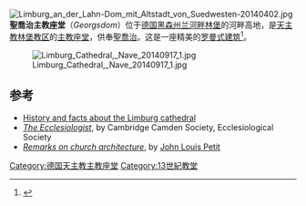 {{Infobox church
| name                   = 聖喬治主教座堂 
| native_name            = Limburger Dom
| native_name_lang       = German
| image                  = Limburger Dom BW 1.jpg
| imagesize              = 250px
| latd                   = 50
| latm                   = 23
| lats                   = 20
| latNS                  = N
| longd                  = 8
| longm                  = 04
| longs                  = 00
| longEW                 = E
| location               = [[德国|德国]][[黑森州|黑森州]][[兰河畔林堡|兰河畔林堡]] 
| denomination           = [[罗马天主教|罗马天主教]]
| founded date           = 1200
| consecrated date       = 1235
| style                  = 罗曼式
| bells                  = 9
}}

[[File:Limburg_an_der_Lahn-Dom_mit_Altstadt_von_Suedwesten-20140402.jpg|thumb]]
'''聖喬治主教座堂'''（''Georgsdom''）位于[[德国|德国]][[黑森州|黑森州]][[兰河畔林堡|兰河畔林堡]]的河畔高地，是[[天主教林堡教区|天主教林堡教区]]的[[主教座堂|主教座堂]]，供奉[[聖喬治|聖喬治]]。这是一座精美的[[罗曼式建筑|罗曼式建筑]]<ref>{{cite web
|url=http://www.sacred-destinations.com/germany/limburg-cathedral.htm
|title=Limburg Cathedral (Limburger Dom), Germany|publisher=www.sacred-destinations.com
|accessdate=2009-06-12
}}
</ref>。

[[Image:Limburg_Cathedral,_Nave_20140917_1.jpg|thumb]]

== 参考 ==
{{reflist}}
* [http://www.sacred-destinations.com/germany/limburg-cathedral.htm History and facts about the Limburg cathedral]
* [http://books.google.de/books?id=AzEEAAAAQAAJ&pg=PA199&dq=%22Limburg+Cathedral%22&as_brr=3 ''The Ecclesiologist''], by Cambridge Camden Society, Ecclesiological Society
* [http://books.google.de/books?id=dqIZAAAAYAAJ&pg=PR5&dq=%22Limburg+Cathedral%22&lr=&as_brr=3#PRA1-PA148,M1 ''Remarks on church architecture''], by [[John_Louis_Petit|John Louis Petit]]

{{coord|50|23|20|N|8|04|00|E|region:DE-HE_type:landmark|display=title}}

{{Authority control}}
[[Category:德国天主教主教座堂|Category:德国天主教主教座堂]]
[[Category:13世紀教堂|Category:13世紀教堂]]